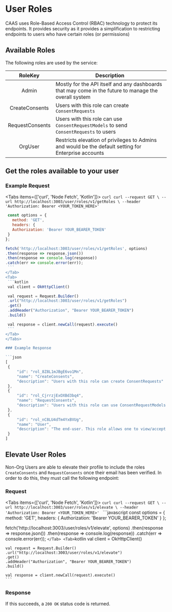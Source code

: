 
# User Roles

CAAS uses Role-Based Access Control (RBAC) technology to protect its endpoints. It provides security as it provides a simplification to restricting endpoints to users who have certain roles (or permissions)

## Available Roles

The following roles are used by the service:


| RoleKey                                                                          | Description     |
|:--------------:| ------------------------------------------------------------------------------|
| Admin                                                    | Mostly for the API itself and any dashboards that may come in the future to manage the overall system  |
| CreateConsents | Users with this role can create `ConsentRequests` |
| RequestConsents | Users with this role can use `ConsentRequestModels` to send `ConsentRequests` to users |
| OrgUser | Restricts elevation of privileges to Admins and would be the default setting for Enterprise accounts |

## Get the roles available to your user

### Example Request

<Tabs items={['curl', 'Node Fetch', 'Kotlin']}>
  <Tab>
    ```curl
    curl --request GET \
    --url http://localhost:3003/user/roles/v1/getRoles \
    --header 'Authorization: Bearer <YOUR_TOKEN_HERE>'
    ```
  </Tab>
  <Tab>
   ```javascript
    const options = {
      method: 'GET',
      headers: {
      Authorization: 'Bearer YOUR_BEARER_TOKEN'
    }
  };

  fetch('http://localhost:3003/user/roles/v1/getRoles', options)
  .then(response => response.json())
  .then(response => console.log(response))
  .catch(err => console.error(err));
    ```
  </Tab>
  <Tab>
    ```kotlin
    val client = OkHttpClient()

    val request = Request.Builder()
    .url("http://localhost:3003/user/roles/v1/getRoles")
    .get()
    .addHeader("Authorization", "Bearer YOUR_BEARER_TOKEN")
    .build()

    val response = client.newCall(request).execute()
    ```
  </Tab>
</Tabs>

### Example Response

```json
[
	{
		"id": "rol_8Z8L1mJBgE6vo1Mn",
		"name": "CreateConsents",
		"description": "Users with this role can create ConsentRequests"
	},
	{
		"id": "rol_CjrrzjExOXBd3bq4",
		"name": "RequestConsents",
		"description": "Users with this role can use ConsentRequestModels to send ConsentRequests to users"
	},
	{
		"id": "rol_nC8LU4dTm4YxBVUg",
		"name": "User",
		"description": "The end-user. This role allows one to view/accept and fulfill consents"
	}
]
```

## Elevate User Roles

Non-Org Users are able to elevate their profile to include the roles `CreateConsents` and `RequestConsents` once their email has been verified. In order to do this, they must call the following endpoint:

### Request

<Tabs items={['curl', 'Node Fetch', 'Kotlin']}>
  <Tab>
    ```curl
    curl --request GET \
    --url http://localhost:3003/user/roles/v1/elevate \
    --header 'Authorization: Bearer <YOUR_TOKEN_HERE>'
    ```
  </Tab>
  <Tab>
    ```javascript
    const options = {
      method: 'GET',
      headers: {
      Authorization: 'Bearer YOUR_BEARER_TOKEN'
    }
  };

  fetch('http://localhost:3003/user/roles/v1/elevate', options)
  .then(response => response.json())
  .then(response => console.log(response))
  .catch(err => console.error(err));
    ```
  </Tab>
  <Tab>
    ```kotlin
    val client = OkHttpClient()

    val request = Request.Builder()
    .url("http://localhost:3003/user/roles/v1/elevate")
    .get()
    .addHeader("Authorization", "Bearer YOUR_BEARER_TOKEN")
    .build()

    val response = client.newCall(request).execute()
    ```
  </Tab>
</Tabs>

### Response

If this succeeds, a `200 OK` status code is returned.